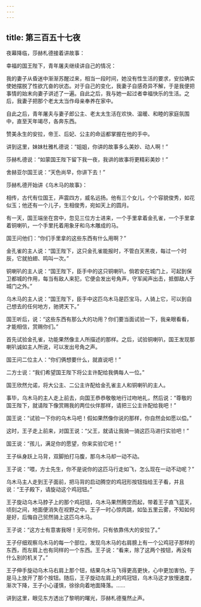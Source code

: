 ```yaml
---
---
---
```

title: 第三百五十七夜
---






夜幕降临，莎赫札德接着讲故事：





幸福的国王陛下，青年屠夫继续讲自己的情况：





我的妻子从昏迷中渐渐苏醒过来，相当一段时间，她没有性生活的要求，安拉确实使她摆脱了性欲亢奋的状态。对于自己的变化，我妻子自感奇异不解，于是我便把事情的始末向妻子讲述了一遍。自此之后，我与她一起过者幸福快乐的生活。之后，我妻子把那个老太太当作母亲奉养在家中。

自此之后，青年屠夫与妻子郎公主、老太太生活在欢快、温暖、和睦的家庭氛围中，直至天年竭尽，各奔东西。

赞美永生的安拉，帝王、后妃、公主的命运都掌握在他的手中。





讲到这里，妹妹杜雅札德说：“姐姐，你讲的故事多么美妙、动人啊！”

莎赫札德说：“如蒙国王陛下留下我一夜，我讲的故事将更精彩美妙！”

舍赫亚尔国王说：“天色尚早，你讲下去！”





莎赫札德开始讲《乌木马的故事》：

相传，古代有位国王，声震四方，威名远扬。他有三个女儿，个个容貌俊秀，如花似玉；他还有一个儿子，生相俊秀，宛如天上的圆月。

有一天，国王端坐在宫中，忽见三位方士进来，一个手里拿着金孔雀，一个手里拿着铜喇叭，一个手里托着用象牙和乌木雕成的马。

国王问他们：“你们手里拿的这些东西有什么用啊？”

金孔雀的主人说：“国王陛下，这只金孔雀能报时，不管白天黑夜，每过一个时辰，它就拍翅、鸣叫一次。”

铜喇叭的主人说：“国王陛下，臣手中的这只铜喇叭，倘若安在城门上，可起到保卫都城的作用，每当有敌人来犯，它便会发出号角声，守军闻声出击，抵御敌人于城门之外。”

乌木马的主人说：“国王陛下，臣手中这匹乌木马是匹宝马，人骑上它，可以到自己想去的任何地方，驰骋天下。”

国王听后，说：“这些东西有那么大的功用？你们要当面试验一下，我亲眼看看，才能相信，赏赐你们。”

首先试验金孔雀，功能果然像主人所描述的那样。之后，试验铜喇叭，国王发现那喇叭诚如主人所说，可以发出号角之声。

国王问二位主人：“你们俩想要什么，就直说吧！”

二方士说：“我们希望国王陛下将公主许配给我俩每人一位。”

国王欣然允诺，将大公主、二公主许配给金孔雀主人和铜喇叭的主人。

事毕，乌木马的主人走上前去，向国王恭恭敬敬地行过吻地礼，然后说：“尊敬的国王陛下，就请陛下像赏赐我的两位伙伴那样，请把三公主许配给我吧！”

国王说：“试验一下你的乌木马吧！假如果然像你说的那样，你自然会如愿以偿。”

这时，王子走上前来，对国王说：“父王，就请让我骑一骑这匹马进行实验吧！”

国王说：“孩儿，满足你的愿望，你来实验它吧！”

王子纵身跃上马背，双脚拍打马腹，那乌木马却一动不动。

王子说：“喂，方士先生，你不是说你的这匹马行走如飞，怎么现在一动不动呢？”

乌木马主人走到王子面前，把马背的启动腾空的鸡冠形按钮指给王子看，并且说：“王子殿下，请旋动这个鸡冠钮。”

王子旋动乌木马脖子上的那个鸡冠钮，乌木马果然腾空而起，带着王子直飞蓝天，顷刻之间，地面便消失在视野之中。王子一时心惊肉跳，如坠五里云雾，不知如何是好，后悔自己贸然骑上这匹乌木马。

王子说：“这方士有意害我呀！无可奈何，只有依靠伟大的安拉了。”

王子仔细观察乌木马的每一个部位，发现乌木马的右肩膀上有一个公鸡冠子那样的东西，而左肩上也有同样的一个东西。王子说：“看来，除了这两个按钮，再没有什么别的机关了。”

王子伸手旋动乌木马右肩上那个钮，结果乌木马飞得更高更快，心中更加害怕，于是马上放开了那个按钮。随后，王子旋动左肩上的鸡冠钮，乌木马这才放慢速度，渐次下降，王子小心谨慎，徐徐向着地面降落。……





讲到这里，眼见东方透出了黎明的曙光，莎赫札德戛然止声。